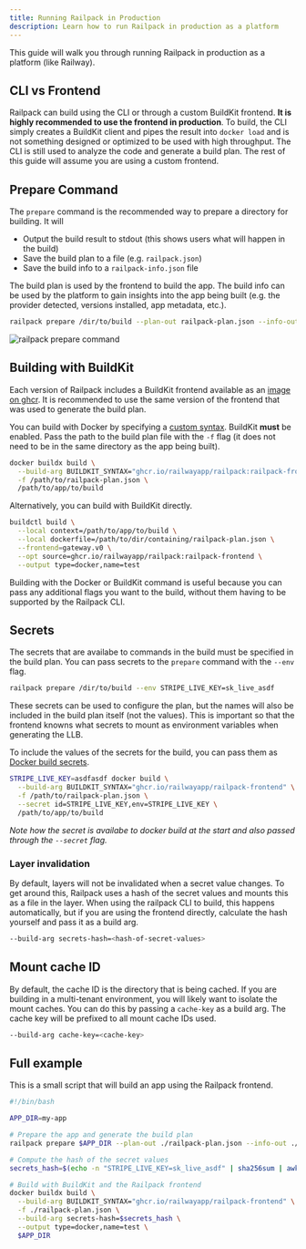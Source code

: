 ```yaml
---
title: Running Railpack in Production
description: Learn how to run Railpack in production as a platform
---
```


This guide will walk you through running Railpack in production as a platform
(like Railway).

## CLI vs Frontend

Railpack can build using the CLI or through a custom BuildKit frontend. **It is
highly recommended to use the frontend in production**. To build, the CLI simply
creates a BuildKit client and pipes the result into `docker load` and is not
something designed or optimized to be used with high throughput. The CLI is
still used to analyze the code and generate a build plan. The rest of this guide
will assume you are using a custom frontend.

## Prepare Command

The `prepare` command is the recommended way to prepare a directory for
building. It will

- Output the build result to stdout (this shows users what will happen in the
  build)
- Save the build plan to a file (e.g. `railpack.json`)
- Save the build info to a `railpack-info.json` file

The build plan is used by the frontend to build the app. The build info can be
used by the platform to gain insights into the app being built (e.g. the
provider detected, versions installed, app metadata, etc.).

```sh
railpack prepare /dir/to/build --plan-out railpack-plan.json --info-out railpack-info.json
```

![railpack prepare command](../images/railpack-prepare.png)

## Building with BuildKit

Each version of Railpack includes a BuildKit frontend available as an [image on
ghcr](https://github.com/railwayapp/railpack/pkgs/container/railpack-frontend).
It is recommended to use the same version of the frontend that was used to
generate the build plan.

You can build with Docker by specifying a [custom
syntax](https://docs.docker.com/build/buildkit/frontend/). BuildKit **must** be
enabled. Pass the path to the build plan file with the `-f` flag (it does not
need to be in the same directory as the app being built).

```sh
docker buildx build \
  --build-arg BUILDKIT_SYNTAX="ghcr.io/railwayapp/railpack:railpack-frontend" \
  -f /path/to/railpack-plan.json \
  /path/to/app/to/build
```

Alternatively, you can build with BuildKit directly.

```sh
buildctl build \
  --local context=/path/to/app/to/build \
  --local dockerfile=/path/to/dir/containing/railpack-plan.json \
  --frontend=gateway.v0 \
  --opt source=ghcr.io/railwayapp/railpack:railpack-frontend \
  --output type=docker,name=test
```

Building with the Docker or BuildKit command is useful because you can pass any
additional flags you want to the build, without them having to be supported by
the Railpack CLI.

## Secrets

The secrets that are availabe to commands in the build must be specified in the
build plan. You can pass secrets to the `prepare` command with the `--env` flag.

```sh
railpack prepare /dir/to/build --env STRIPE_LIVE_KEY=sk_live_asdf
```

These secrets can be used to configure the plan, but the names will also be
included in the build plan itself (not the values). This is important so that
the frontend knowns what secrets to mount as environment variables when
generating the LLB.

To include the values of the secrets for the build, you can pass them as [Docker
build secrets](https://docs.docker.com/build/building/secrets/).

```sh
STRIPE_LIVE_KEY=asdfasdf docker build \
  --build-arg BUILDKIT_SYNTAX="ghcr.io/railwayapp/railpack-frontend" \
  -f /path/to/railpack-plan.json \
  --secret id=STRIPE_LIVE_KEY,env=STRIPE_LIVE_KEY \
  /path/to/app/to/build
```

_Note how the secret is availabe to docker build at the start and also passed
through the `--secret` flag._

### Layer invalidation

By default, layers will not be invalidated when a secret value changes. To get
around this, Railpack uses a hash of the secret values and mounts this as a file
in the layer. When using the railpack CLI to build, this happens automatically,
but if you are using the frontend directly, calculate the hash yourself and pass
it as a build arg.

```sh
--build-arg secrets-hash=<hash-of-secret-values>
```

## Mount cache ID

By default, the cache ID is the directory that is being cached. If you are
building in a multi-tenant environment, you will likely want to isolate the
mount caches. You can do this by passing a `cache-key` as a build arg. The cache
key will be prefixed to all mount cache IDs used.

```sh
--build-arg cache-key=<cache-key>
```

## Full example

This is a small script that will build an app using the Railpack frontend.

```sh
#!/bin/bash

APP_DIR=my-app

# Prepare the app and generate the build plan
railpack prepare $APP_DIR --plan-out ./railpack-plan.json --info-out ./railpack-info.json

# Compute the hash of the secret values
secrets_hash=$(echo -n "STRIPE_LIVE_KEY=sk_live_asdf" | sha256sum | awk '{print $1}')

# Build with BuildKit and the Railpack frontend
docker buildx build \
  --build-arg BUILDKIT_SYNTAX="ghcr.io/railwayapp/railpack-frontend" \
  -f ./railpack-plan.json \
  --build-arg secrets-hash=$secrets_hash \
  --output type=docker,name=test \
  $APP_DIR
```

